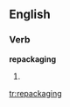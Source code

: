 
==English==

===Verb===
'''repackaging'''

# {{present participle of|[[repackage]]}}

[[tr:repackaging]]